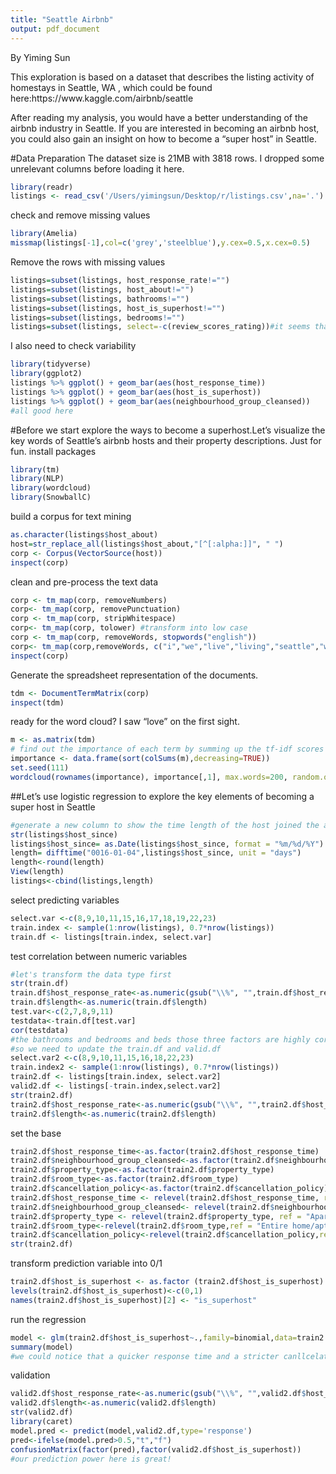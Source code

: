 ```yaml
---
title: "Seattle Airbnb"
output: pdf_document
---
```


By Yiming Sun

This exploration is based on a dataset that describes the listing activity of homestays in Seattle, WA , which could be found here:https://www.kaggle.com/airbnb/seattle

After reading my analysis, you would have a better understanding of the airbnb industry in Seattle.
If you are interested in becoming an airbnb host, you could also gain an insight on how to become a "super host" in Seattle.

#Data Preparation
The dataset size is 21MB with 3818 rows. I dropped some unrelevant columns before loading it here.
```r
library(readr)
listings <- read_csv('/Users/yimingsun/Desktop/r/listings.csv',na='.')
```

check and remove missing values
```r
library(Amelia)
missmap(listings[-1],col=c('grey','steelblue'),y.cex=0.5,x.cex=0.5)
```

Remove the rows with missing values
```r
listings=subset(listings, host_response_rate!="")
listings=subset(listings, host_about!="")
listings=subset(listings, bathrooms!="")
listings=subset(listings, host_is_superhost!="")
listings=subset(listings, bedrooms!="")
listings=subset(listings, select=-c(review_scores_rating))#it seems that there are lots of missing values for the 'review_scores_rating' variable, and we might run into endogeneity issues to put it into the superhost regression. So we remove this variable here.
```

I also need to check variability
```r
library(tidyverse)
library(ggplot2)
listings %>% ggplot() + geom_bar(aes(host_response_time))
listings %>% ggplot() + geom_bar(aes(host_is_superhost))
listings %>% ggplot() + geom_bar(aes(neighbourhood_group_cleansed))
#all good here
```

#Before we start explore the ways to become a superhost.Let's visualize the key words of Seattle's airbnb hosts and their property descriptions. Just for fun.
install packages
```r
library(tm)
library(NLP)
library(wordcloud)
library(SnowballC)
```

build a corpus for text mining
```r
as.character(listings$host_about)
host=str_replace_all(listings$host_about,"[^[:alpha:]]", " ") 
corp <- Corpus(VectorSource(host))
inspect(corp)
```

clean and pre-process the text data
```r

corp <- tm_map(corp, removeNumbers)
corp<- tm_map(corp, removePunctuation)
corp <- tm_map(corp, stripWhitespace) 
corp<- tm_map(corp, tolower) #transform into low case
corp <- tm_map(corp, removeWords, stopwords("english")) 
corp<- tm_map(corp,removeWords, c("i","we","live","living","seattle","washington","airbnb"))#remove your own stop word
inspect(corp)
```

Generate the spreadsheet representation of the documents.
```r
tdm <- DocumentTermMatrix(corp)
inspect(tdm)
```

ready for the word cloud? I saw "love" on the first sight.
```r
m <- as.matrix(tdm)
# find out the importance of each term by summing up the tf-idf scores over the corpus
importance <- data.frame(sort(colSums(m),decreasing=TRUE))
set.seed(111)
wordcloud(rownames(importance), importance[,1], max.words=200, random.order=FALSE, rot.per=0.35,colors=brewer.pal(8, "Dark2"))

```

##Let's use logistic regression to explore the key elements of becoming a super host in Seattle
```r
#generate a new column to show the time length of the host joined the airbnb
str(listings$host_since)
listings$host_since= as.Date(listings$host_since, format = "%m/%d/%Y")
length= difftime("0016-01-04",listings$host_since, unit = "days")
length<-round(length)
View(length)
listings<-cbind(listings,length)
```

select predicting variables
```r
select.var <-c(8,9,10,11,15,16,17,18,19,22,23)
train.index <- sample(1:nrow(listings), 0.7*nrow(listings))
train.df <- listings[train.index, select.var]
```

test correlation between numeric variables
```r
#let's transform the data type first
str(train.df)
train.df$host_response_rate<-as.numeric(gsub("\\%", "",train.df$host_response_rate))
train.df$length<-as.numeric(train.df$length)
test.var<-c(2,7,8,9,11)
testdata<-train.df[test.var]
cor(testdata)
#the bathrooms and bedrooms and beds those three factors are highly corelated, let's just keep one: bedrooms
#so we need to update the train.df and valid.df
select.var2 <-c(8,9,10,11,15,16,18,22,23)
train.index2 <- sample(1:nrow(listings), 0.7*nrow(listings))
train2.df <- listings[train.index, select.var2]
valid2.df <- listings[-train.index,select.var2]
str(train2.df)
train2.df$host_response_rate<-as.numeric(gsub("\\%", "",train2.df$host_response_rate))
train2.df$length<-as.numeric(train2.df$length)
```




set the base
```r
train2.df$host_response_time<-as.factor(train2.df$host_response_time)
train2.df$neighbourhood_group_cleansed<-as.factor(train2.df$neighbourhood_group_cleansed)
train2.df$property_type<-as.factor(train2.df$property_type)
train2.df$room_type<-as.factor(train2.df$room_type)
train2.df$cancellation_policy<-as.factor(train2.df$cancellation_policy)
train2.df$host_response_time <- relevel(train2.df$host_response_time, ref = "within an hour")
train2.df$neighbourhood_group_cleansed<- relevel(train2.df$neighbourhood_group_cleansed, ref = "University District")
train2.df$property_type <- relevel(train2.df$property_type, ref = "Apartment")
train2.df$room_type<-relevel(train2.df$room_type,ref = "Entire home/apt")
train2.df$cancellation_policy<-relevel(train2.df$cancellation_policy,ref = "flexible")
str(train2.df)

```

transform prediction variable into 0/1
```r
train2.df$host_is_superhost <- as.factor (train2.df$host_is_superhost) 
levels(train2.df$host_is_superhost)<-c(0,1)
names(train2.df$host_is_superhost)[2] <- "is_superhost"

```

run the regression
```r
model <- glm(train2.df$host_is_superhost~.,family=binomial,data=train2.df)
summary(model)
#we could notice that a quicker response time and a stricter canllcelation policy would lead to a higher probablity of becoming a superhost. Host with properties in University District are the least possible to become a superhost. Property type cabin is significantly better than apartment,sharedroom type is significantly worse than entire home/apt. And the host's length of joining airbnb doesn't play an important role in effecting whether the host would become a superhost. And a surprising result is that more bedrooms tend to decrease the host's probability of becoming a superhost. I think it might be a lurking variable here. Perhaps more bedrooms tend to be more less affordable and that might be the reason to decrease the property's popularity. 
```

validation
```r
valid2.df$host_response_rate<-as.numeric(gsub("\\%", "",valid2.df$host_response_rate))
valid2.df$length<-as.numeric(valid2.df$length)
str(valid2.df)
library(caret)
model.pred <- predict(model,valid2.df,type='response')
pred<-ifelse(model.pred>0.5,"t","f")
confusionMatrix(factor(pred),factor(valid2.df$host_is_superhost))
#our prediction power here is great!
```



